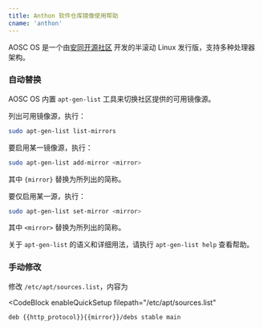 ```yaml
---
title: Anthon 软件仓库镜像使用帮助
cname: 'anthon'
---
```


AOSC OS 是一个由[安同开源社区](https://aosc.io) 开发的半滚动 Linux 发行版，支持多种处理器架构。

### 自动替换

AOSC OS 内置 `apt-gen-list` 工具来切换社区提供的可用镜像源。

列出可用镜像源，执行：

```bash
sudo apt-gen-list list-mirrors
```

要启用某一镜像源，执行：

```bash
sudo apt-gen-list add-mirror <mirror>
```

其中 `{mirror}` 替换为所列出的简称。

要仅启用某一源，执行：

```bash
sudo apt-gen-list set-mirror <mirror>
```

其中 `<mirror>` 替换为所列出的简称。

关于 `apt-gen-list` 的语义和详细用法，请执行 `apt-gen-list help` 查看帮助。

### 手动修改

修改 `/etc/apt/sources.list`，内容为

<CodeBlock
  enableQuickSetup
  filepath="/etc/apt/sources.list"
>

```properties
deb {{http_protocol}}{{mirror}}/debs stable main
```

</CodeBlock>
